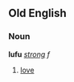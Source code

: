 ==Old English==
===Noun===
'''lufu''' ''[[Wiktionary Appendix:Old English strong declension|strong]] f''

#[[love]]